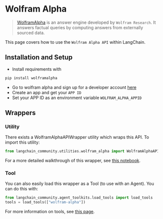 # Wolfram Alpha

>[WolframAlpha](https://en.wikipedia.org/wiki/WolframAlpha) is an answer engine developed by `Wolfram Research`. 
> It answers factual queries by computing answers from externally sourced data.

This page covers how to use the `Wolfram Alpha API` within LangChain.

## Installation and Setup
- Install requirements with 
```bash
pip install wolframalpha
```
- Go to wolfram alpha and sign up for a developer account [here](https://developer.wolframalpha.com/)
- Create an app and get your `APP ID`
- Set your APP ID as an environment variable `WOLFRAM_ALPHA_APPID`


## Wrappers

### Utility

There exists a WolframAlphaAPIWrapper utility which wraps this API. To import this utility:

```python
from langchain_community.utilities.wolfram_alpha import WolframAlphaAPIWrapper
```

For a more detailed walkthrough of this wrapper, see [this notebook](/docs/integrations/tools/wolfram_alpha).

### Tool

You can also easily load this wrapper as a Tool (to use with an Agent).
You can do this with:
```python
from langchain_community.agent_toolkits.load_tools import load_tools
tools = load_tools(["wolfram-alpha"])
```

For more information on tools, see [this page](/docs/how_to/tools_builtin).
